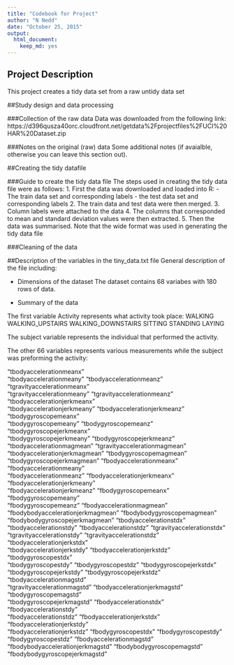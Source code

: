 ```yaml
---
title: "Codebook for Project"
author: "N Nedd"
date: "October 25, 2015"
output:
  html_document:
    keep_md: yes
---
```


## Project Description
This project creates a tidy data set from a raw untidy data set

##Study design and data processing

###Collection of the raw data
Data was downloaded from the following link:
https://d396qusza40orc.cloudfront.net/getdata%2Fprojectfiles%2FUCI%20HAR%20Dataset.zip 


###Notes on the original (raw) data 
Some additional notes (if avaialble, otherwise you can leave this section out).

##Creating the tidy datafile

###Guide to create the tidy data file
The steps used in creating the tidy data file were as follows:
1.  First the data was downloaded and loaded into R:
    - The train data set and corresponding labels
    - the test data set and corresponding labels
2.  The train data and test data were then merged.
3.  Column labels were attached to the data
4.  The columns that corresponded to mean and standard deviation values were then extracted.
5.  Then the data was summarised.  Note that the wide format was used in generating the tidy data file

###Cleaning of the data


##Description of the variables in the tiny_data.txt file
General description of the file including:

 - Dimensions of the dataset
 The dataset contains 68 variabes with 180 rows of data.

 - Summary of the data
 
The first variable Activity represents what activity took place: 
    WALKING
    WALKING_UPSTAIRS
    WALKING_DOWNSTAIRS
    SITTING
    STANDING
    LAYING

 The subject variable represents the individual that performed the activity.

The other 66 variables represents various measurements while the subject was preforming the activity:

"tbodyaccelerationmeanx"          
"tbodyaccelerationmeany"
"tbodyaccelerationmeanz"
"tgravityaccelerationmeanx"       
"tgravityaccelerationmeany"
"tgravityaccelerationmeanz"
"tbodyaccelerationjerkmeanx"      
"tbodyaccelerationjerkmeany"
"tbodyaccelerationjerkmeanz"
"tbodygyroscopemeanx"             
"tbodygyroscopemeany"
"tbodygyroscopemeanz"
"tbodygyroscopejerkmeanx"         
"tbodygyroscopejerkmeany"
"tbodygyroscopejerkmeanz"
"tbodyaccelerationmagmean"
"tgravityaccelerationmagmean"
"tbodyaccelerationjerkmagmean"
"tbodygyroscopemagmean"           
"tbodygyroscopejerkmagmean"
"fbodyaccelerationmeanx"
"fbodyaccelerationmeany"          
"fbodyaccelerationmeanz"
"fbodyaccelerationjerkmeanx"
"fbodyaccelerationjerkmeany"      
"fbodyaccelerationjerkmeanz"
"fbodygyroscopemeanx"
"fbodygyroscopemeany"             
"fbodygyroscopemeanz"
"fbodyaccelerationmagmean"
"fbodybodyaccelerationjerkmagmean"
"fbodybodygyroscopemagmean"
"fbodybodygyroscopejerkmagmean"
"tbodyaccelerationstdx"           
"tbodyaccelerationstdy"
"tbodyaccelerationstdz"
"tgravityaccelerationstdx"        
"tgravityaccelerationstdy"
"tgravityaccelerationstdz"
"tbodyaccelerationjerkstdx"       
"tbodyaccelerationjerkstdy"
"tbodyaccelerationjerkstdz"
"tbodygyroscopestdx"              
"tbodygyroscopestdy"
"tbodygyroscopestdz"
"tbodygyroscopejerkstdx"          
"tbodygyroscopejerkstdy"
"tbodygyroscopejerkstdz"
"tbodyaccelerationmagstd"         
"tgravityaccelerationmagstd"
"tbodyaccelerationjerkmagstd"
"tbodygyroscopemagstd"            
"tbodygyroscopejerkmagstd"
"fbodyaccelerationstdx"
"fbodyaccelerationstdy"           
"fbodyaccelerationstdz"
"fbodyaccelerationjerkstdx"
"fbodyaccelerationjerkstdy"       
"fbodyaccelerationjerkstdz"
"fbodygyroscopestdx"
"fbodygyroscopestdy"              
"fbodygyroscopestdz"
"fbodyaccelerationmagstd"
"fbodybodyaccelerationjerkmagstd" 
"fbodybodygyroscopemagstd"
"fbodybodygyroscopejerkmagstd"    



